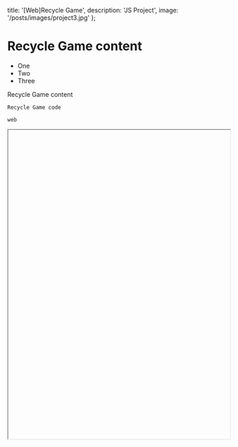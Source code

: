   title: '[Web]Recycle Game',
  description: 'JS Project',
  image: '/posts/images/project3.jpg'
};

# Recycle Game content

- One
- Two
- Three

Recycle Game content

```
Recycle Game code
```

`web`

<iframe
  src=""
  width="100%"
  height="700"
  style={{ border: '1px solid #ccc', borderRadius: '8px' }}
  title="TechPicks Demo"
/>  